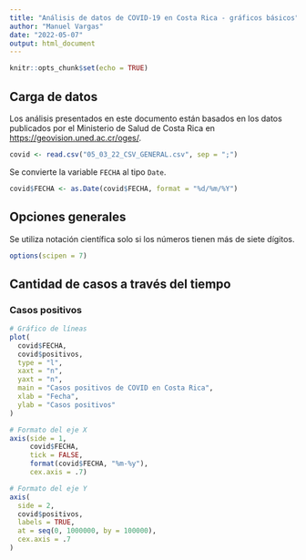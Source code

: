 ```yaml
---
title: "Análisis de datos de COVID-19 en Costa Rica - gráficos básicos"
author: "Manuel Vargas"
date: "2022-05-07"
output: html_document
---
```


```r
knitr::opts_chunk$set(echo = TRUE)
```

## Carga de datos
Los análisis presentados en este documento están basados en los datos publicados por el Ministerio de Salud de Costa Rica en [https://geovision.uned.ac.cr/oges/](https://geovision.uned.ac.cr/oges/).

```r
covid <- read.csv("05_03_22_CSV_GENERAL.csv", sep = ";")
```

Se convierte la variable `FECHA` al tipo `Date`.

```r
covid$FECHA <- as.Date(covid$FECHA, format = "%d/%m/%Y")
```

## Opciones generales
Se utiliza notación científica solo si los números tienen más de siete dígitos.

```r
options(scipen = 7)
```

## Cantidad de casos a través del tiempo

### Casos positivos

```r
# Gráfico de líneas
plot(
  covid$FECHA,
  covid$positivos,
  type = "l",
  xaxt = "n",
  yaxt = "n",
  main = "Casos positivos de COVID en Costa Rica",
  xlab = "Fecha",
  ylab = "Casos positivos"
)

# Formato del eje X
axis(side = 1,
     covid$FECHA,
     tick = FALSE,
     format(covid$FECHA, "%m-%y"),
     cex.axis = .7)

# Formato del eje Y
axis(
  side = 2,
  covid$positivos,
  labels = TRUE,  
  at = seq(0, 1000000, by = 100000),
  cex.axis = .7
)
```


